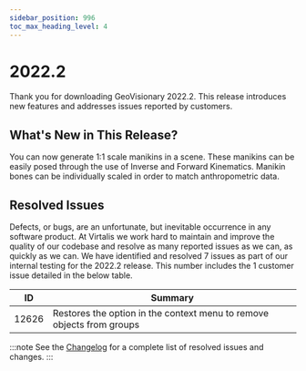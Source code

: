 ```yaml
---
sidebar_position: 996
toc_max_heading_level: 4
---
```


# 2022.2

Thank you for downloading GeoVisionary 2022.2. This release introduces new features and addresses issues reported by customers.

## What's New in This Release?

You can now generate 1:1 scale manikins in a scene. These manikins can be easily posed through the use of Inverse and Forward Kinematics. Manikin bones can be individually scaled in order to match anthropometric data. 

## Resolved Issues

Defects, or bugs, are an unfortunate, but inevitable occurrence in any software product. At Virtalis we work hard to maintain and improve the quality of our codebase and resolve as many reported issues as we can, as quickly as we can. We have identified and resolved 7 issues as part of our internal testing for the 2022.2 release. This number includes the 1 customer issue detailed in the below table.

| ID | Summary |
|---|---|
| 12626 | Restores the option in the context menu to remove objects from groups |

:::note
See the [Changelog](../../changelogs/geovisionary#20222) for a complete list of resolved issues and changes.
:::
